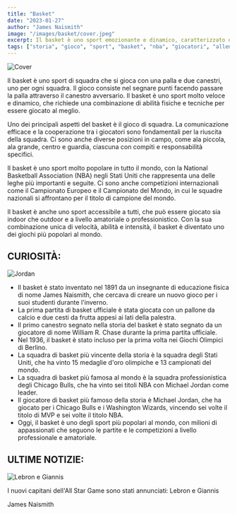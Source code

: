 ```yaml
---
title: "Basket"
date: "2023-01-27"
author: "James Naismith"
image: "/images/basket/cover.jpeg"
excerpt: Il basket è uno sport emozionante e dinamico, caratterizzato da un intenso gioco di squadra e da acrobazie spettacolari. Con le sue caratteristiche uniche, il basket è diventato uno dei giochi più popolari al mondo.
tags: ["storia", "gioco", "sport", "basket", "nba", "giocatori", "allenatori", "campi", "canestri", "palle", "leghe", "gare", "competizioni", "tattiche", "regole", "curiosità", "notizie"]
---
```


![Cover](/images/basket/cover.jpeg)

Il basket è uno sport di squadra che si gioca con una palla e due canestri, uno per ogni squadra. Il gioco consiste nel segnare punti facendo passare la palla attraverso il canestro avversario. Il basket è uno sport molto veloce e dinamico, che richiede una combinazione di abilità fisiche e tecniche per essere giocato al meglio.

Uno dei principali aspetti del basket è il gioco di squadra. La comunicazione efficace e la cooperazione tra i giocatori sono fondamentali per la riuscita della squadra. Ci sono anche diverse posizioni in campo, come ala piccola, ala grande, centro e guardia, ciascuna con compiti e responsabilità specifici.

Il basket è uno sport molto popolare in tutto il mondo, con la National Basketball Association (NBA) negli Stati Uniti che rappresenta una delle leghe più importanti e seguite. Ci sono anche competizioni internazionali come il Campionato Europeo e il Campionato del Mondo, in cui le squadre nazionali si affrontano per il titolo di campione del mondo.

Il basket è anche uno sport accessibile a tutti, che può essere giocato sia indoor che outdoor e a livello amatoriale o professionistico. Con la sua combinazione unica di velocità, abilità e intensità, il basket è diventato uno dei giochi più popolari al mondo.

## CURIOSITÀ:
![Jordan](/images/basket/jordan.jpeg)

- Il basket è stato inventato nel 1891 da un insegnante di educazione fisica di nome James Naismith, che cercava di creare un nuovo gioco per i suoi studenti durante l'inverno.
- La prima partita di basket ufficiale è stata giocata con un pallone da calcio e due cesti da frutta appesi ai lati della palestra.
- Il primo canestro segnato nella storia del basket è stato segnato da un giocatore di nome William R. Chase durante la prima partita ufficiale.
- Nel 1936, il basket è stato incluso per la prima volta nei Giochi Olimpici di Berlino.
- La squadra di basket più vincente della storia è la squadra degli Stati Uniti, che ha vinto 15 medaglie d'oro olimpiche e 13 campionati del mondo.
- La squadra di basket più famosa al mondo è la squadra professionistica degli Chicago Bulls, che ha vinto sei titoli NBA con Michael Jordan come leader.
- Il giocatore di basket più famoso della storia è Michael Jordan, che ha giocato per i Chicago Bulls e i Washington Wizards, vincendo sei volte il titolo di MVP e sei volte il titolo NBA.
- Oggi, il basket è uno degli sport più popolari al mondo, con milioni di appassionati che seguono le partite e le competizioni a livello professionale e amatoriale.

## ULTIME NOTIZIE:
![Lebron e Giannis](/images/basket/ultime-notizie.jpeg)

I nuovi capitani dell'All Star Game sono stati annunciati: Lebron e Giannis

<Signature>
    James Naismith
</Signature>